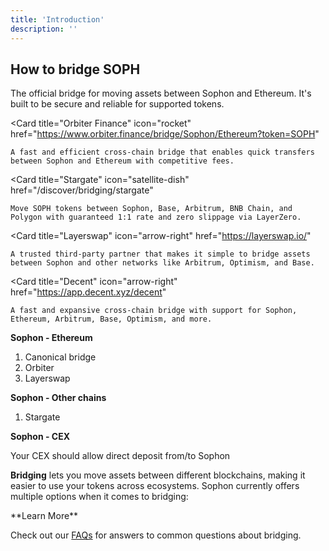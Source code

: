 ```yaml
---
title: 'Introduction'
description: ''
---
```


## How to bridge SOPH

<CardGroup cols={2}>
  <Card
    title="Sophon Bridge"
    icon="bridge"
    href="https://portal.sophon.xyz/bridge/"
  >
    The official bridge for moving assets between Sophon and Ethereum. It's built to be secure and reliable for supported tokens.
  </Card>

  <Card
    title="Orbiter Finance"
    icon="rocket"
    href="https://www.orbiter.finance/bridge/Sophon/Ethereum?token=SOPH"
  >
    A fast and efficient cross-chain bridge that enables quick transfers between Sophon and Ethereum with competitive fees.
  </Card>

  <Card
    title="Stargate"
    icon="satellite-dish"
    href="/discover/bridging/stargate"
  >
    Move SOPH tokens between Sophon, Base, Arbitrum, BNB Chain, and Polygon with guaranteed 1:1 rate and zero slippage via LayerZero.
  </Card>

  <Card
    title="Layerswap"
    icon="arrow-right"
    href="https://layerswap.io/"
  >
    A trusted third-party partner that makes it simple to bridge assets between Sophon and other networks like Arbitrum, Optimism, and Base.
  </Card>
  
  <Card
    title="Decent"
    icon="arrow-right"
    href="https://app.decent.xyz/decent"
  >
    A fast and expansive cross-chain bridge with support for Sophon, Ethereum, Arbitrum, Base, Optimism, and more.
  </Card>
</CardGroup>

**Sophon - Ethereum**

1. Canonical bridge
2. Orbiter
3. Layerswap

**Sophon - Other chains**
1. Stargate

**Sophon - CEX**

Your CEX should allow direct deposit from/to Sophon

**Bridging** lets you move assets between different blockchains, making it easier to use your tokens across ecosystems. Sophon currently offers multiple options when it comes to bridging:

<Tip>
**Learn More**

Check out our [FAQs](/discover/bridging/bridging-faqs) for answers to common questions about bridging.
</Tip>
